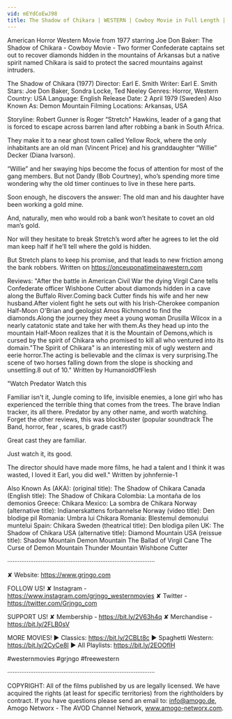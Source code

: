 ```yaml
---
vid: mEYdCoEwJ98
title: The Shadow of Chikara | WESTERN | Cowboy Movie in Full Length | English
---
```


American Horror Western Movie from 1977 starring Joe Don Baker: The Shadow of Chikara - Cowboy Movie - Two former Confederate captains set out to recover diamonds hidden in the mountains of Arkansas but a native spirit named Chikara is said to protect the sacred mountains against intruders.

The Shadow of Chikara (1977)
Director: Earl E. Smith
Writer: Earl E. Smith
Stars: Joe Don Baker, Sondra Locke, Ted Neeley
Genres: Horror, Western
Country: USA
Language: English
Release Date: 2 April 1979 (Sweden) 
Also Known As: Demon Mountain 
Filming Locations: Arkansas, USA

Storyline:
Robert Gunner is Roger “Stretch” Hawkins, leader of a gang that is forced to escape across barren land after robbing a bank in South Africa.

They make it to a near ghost town called Yellow Rock, where the only inhabitants are an old man (Vincent Price) and his granddaughter “Willie” Decker (Diana Ivarson).

“Willie” and her swaying hips become the focus of attention for most of the gang members. But not Dandy (Bob Courtney), who’s spending more time wondering why the old timer continues to live in these here parts.

Soon enough, he discovers the answer: The old man and his daughter have been working a gold mine.

And, naturally, men who would rob a bank won’t hesitate to covet an old man’s gold.

Nor will they hesitate to break Stretch’s word after he agrees to let the old man keep half if he’ll tell where the gold is hidden.

But Stretch plans to keep his promise, and that leads to new friction among the bank robbers. Written on https://onceuponatimeinawestern.com

Reviews:
"After the battle in American Civil War the dying Virgil Cane tells Confederate officer Wishbone Cutter about diamonds hidden in a cave along the Buffalo River.Coming back Cutter finds his wife and her new husband.After violent fight he sets out with his Irish-Cherokee companion Half-Moon O'Brian and geologist Amos Richmond to find the diamonds.Along the journey they meet a young woman Drusilla Wilcox in a nearly catatonic state and take her with them.As they head up into the mountain Half-Moon realizes that it is the Mountain of Demons,which is cursed by the spirit of Chikara who promised to kill all who ventured into its domain."The Spirit of Chikara" is an interesting mix of ugly western and eerie horror.The acting is believable and the climax is very surprising.The scene of two horses falling down from the slope is shocking and unsettling.8 out of 10." Written by HumanoidOfFlesh

"Watch Predator Watch this

Familiar isn't it, Jungle coming to life, invisible enemies, a lone girl who has experienced the terrible thing that comes from the trees. The brave Indian tracker, its all there. Predator by any other name, and worth watching. Forget the other reviews, this was blockbuster (popular soundtrack The Band, horror, fear , scares, b grade cast?)

Great cast they are familiar.

Just watch it, its good.

The director should have made more films, he had a talent and I think it was wasted, I loved it Earl, you did well." Written by johnfernie-1

Also Known As (AKA):
(original title): The Shadow of Chikara
Canada (English title): The Shadow of Chikara
Colombia: La montaña de los demonios
Greece: Chikara
Mexico: La sombra de Chikara
Norway (alternative title): Indianerskattens forbannelse
Norway (video title): Den blodige pil
Romania: Umbra lui Chikara
Romania: Blestemul demonului muntelui
Spain: Chikara
Sweden (theatrical title): Den blodiga pilen
UK: The Shadow of Chikara
USA (alternative title): Diamond Mountain
USA (reissue title): Shadow Mountain
Demon Mountain
The Ballad of Virgil Cane
The Curse of Demon Mountain
Thunder Mountain
Wishbone Cutter

····················································································

✘ Website: https://www.grjngo.com

FOLLOW US!
✘ Instagram - https://www.instagram.com/grjngo_westernmovies
✘ Twitter - https://twitter.com/Grjngo_com

SUPPORT US!
✘ Membership - https://bit.ly/2V63h4q
✘ Merchandise - https://bit.ly/2FLB0sV

MORE MOVIES! 
► Classics: https://bit.ly/2CBLt8c 
► Spaghetti Western: https://bit.ly/2CyCe8I 
► All Playlists: https://bit.ly/2EOOfIH 

#westernmovies #grjngo #freewestern

····················································································

COPYRIGHT: All of the films published by us are legally licensed. We have acquired the rights (at least for specific territories) from the rightholders by contract. If you have questions please send an email to: info@amogo.de, Amogo Networx - The AVOD Channel Network, www.amogo-networx.com.